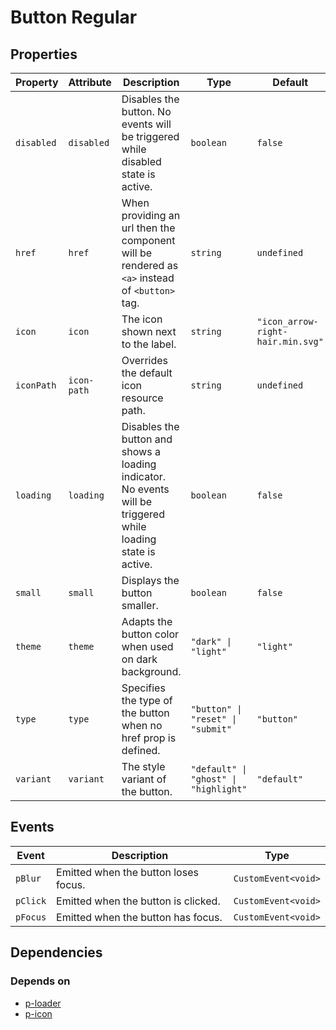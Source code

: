 # Button Regular



<!-- Auto Generated Below -->


## Properties

| Property   | Attribute   | Description                                                                                                   | Type                                  | Default                           |
| ---------- | ----------- | ------------------------------------------------------------------------------------------------------------- | ------------------------------------- | --------------------------------- |
| `disabled` | `disabled`  | Disables the button. No events will be triggered while disabled state is active.                              | `boolean`                             | `false`                           |
| `href`     | `href`      | When providing an url then the component will be rendered as `<a>` instead of `<button>` tag.                 | `string`                              | `undefined`                       |
| `icon`     | `icon`      | The icon shown next to the label.                                                                             | `string`                              | `"icon_arrow-right-hair.min.svg"` |
| `iconPath` | `icon-path` | Overrides the default icon resource path.                                                                     | `string`                              | `undefined`                       |
| `loading`  | `loading`   | Disables the button and shows a loading indicator. No events will be triggered while loading state is active. | `boolean`                             | `false`                           |
| `small`    | `small`     | Displays the button smaller.                                                                                  | `boolean`                             | `false`                           |
| `theme`    | `theme`     | Adapts the button color when used on dark background.                                                         | `"dark" \| "light"`                   | `"light"`                         |
| `type`     | `type`      | Specifies the type of the button when no href prop is defined.                                                | `"button" \| "reset" \| "submit"`     | `"button"`                        |
| `variant`  | `variant`   | The style variant of the button.                                                                              | `"default" \| "ghost" \| "highlight"` | `"default"`                       |


## Events

| Event    | Description                          | Type                |
| -------- | ------------------------------------ | ------------------- |
| `pBlur`  | Emitted when the button loses focus. | `CustomEvent<void>` |
| `pClick` | Emitted when the button is clicked.  | `CustomEvent<void>` |
| `pFocus` | Emitted when the button has focus.   | `CustomEvent<void>` |


## Dependencies

### Depends on

- [p-loader](#/feedback/loader)
- [p-icon](#/icon/icon)